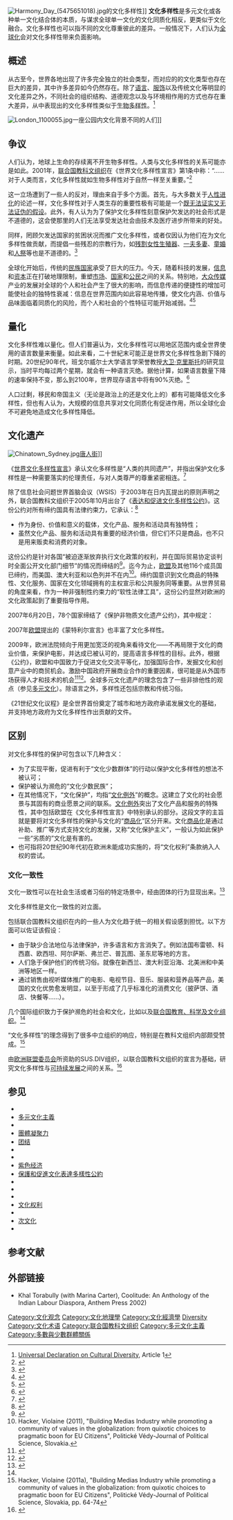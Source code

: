 {{NoteTA
|G1=Country;
}}
[[File:Harmony_Day_(5475651018).jpg|thumb]]的文化多样性]]
'''文化多样性'''是多元文化或各种单一文化结合体的本质，与谋求全球单一文化的文化同质化相反，更类似于文化融合。文化多样性也可以指不同的文化尊重彼此的差异。一般情况下，人们认为[[全球化|全球化]]会对文化多样性带来负面影响。

== 概述 ==
从古至今，世界各地出现了许多完全独立的社会类型，而对应的的文化类型也存在巨大的差异，其中许多差异如今仍然存在。除了[[语言|语言]]、[[服饰|服饰]]以及传统文化等明显的文化差异之外，不同社会的组织结构、道德观念以及与环境相作用的方式也存在重大差异，从中表现出的文化多样性类似于[[生物多樣性|生物多样性]]。<ref>[[世界文化多樣性宣言|Universal Declaration on Cultural Diversity]], Article 1</ref>

[[File:London_1100055.jpg|thumb]]一座公园内文化背景不同的人们]]

== 争议 ==
人们认为，地球上生命的存续离不开生物多样性。人类与文化多样性的关系可能亦是如此。2001年，[[联合国教科文组织|联合国教科文组织]]在《世界文化多样性宣言》第1条中称：“……对于人类而言，文化多样性就如生物多样性对于自然一样至关重要。”<ref name="unesdoc.unesco.org">{{cite web|title=UNESCO Universal Declaration On Cultural Diversity|url=http://unesdoc.unesco.org/images/0012/001271/127160m.pdf|work=UNESCO Universal Declaration On the Cultural Diversity|publisher=UNESCO|accessdate=2012-07-24|author=UNESCO|language=fr,en,es,ru,ja|format=PDF|year=2002|archive-date=2016-03-03|archive-url=https://web.archive.org/web/20160303170137/http://unesdoc.unesco.org/images/0012/001271/127160m.pdf|dead-url=no}}</ref>

这一立场遭到了一些人的反对，理由来自于多个方面。首先，与大多数关于[[人性|人性]][[进化|进化]]的论述一样，文化多样性对于人类生存的重要性极有可能是一个[[逻辑论证|既无法证实又无法证伪的假设]]。此外，有人认为为了保护文化多样性刻意保护欠发达的社会形式是不道德的，这会使那里的人们无法享受发达社会由技术及医疗进步所带来的好处。

同样，罔顾欠发达国家的贫困状况而推广文化多样性，或者仅因认为他们在为文化多样性做贡献，而提倡一些残忍的宗教行为，如[[残割女性生殖器|残割女性生殖器]]、[[一夫多妻|一夫多妻]]、[[童婚|童婚]]和[[人祭|人祭]]等也是不道德的。<ref>{{cite journal|last=Starr|first=Amory|author2=Jason Adams|title=Anti-globalization: The Global Fight for Local Autonomy|journal=New Political Science|year=2003|volume=25|issue=1|pages=19–42|doi=10.1080/0739314032000071217|url=http://www.tandfonline.com/doi/citedby/10.1080/0739314032000071217#tabModule}}</ref>

全球化开始后，传统的[[民族国家|民族国家]]承受了巨大的压力。今天，随着科技的发展，[[信息|信息]]和[[资本|资本]]正在打破地理限制，重塑[[市场|市场]]、[[国家|国家]]和[[公民|公民]]之间的关系。特别地，[[大众传媒|大众传媒]]产业的发展对全球的个人和社会产生了很大的影响，而信息传递的便捷性的增加可能使社会的独特性衰减：信息在世界范围内如此容易地传播，使文化内涵、价值与品味面临着同质化的风险，而个人和社会的个性特征可能开始减弱。<ref>{{cite web|url=http://sydney.edu.au/law/tlc/docs/211020062211418ry4cq.pdf|title=Error (404)|website=The University of Sydney}}{{deadlink|date=January 2018}}</ref><ref>{{cite web|url=https://books.google.com/books?id=MywOAoRdJP4C&pg=PR9|title=Alternatives to Economic Globalization: A Better World Is Possible|first1=John|last1=Cavanagh|first2=Jerry|last2=Mander|date=2004-10-10|publisher=Berrett-Koehler Publishers|via=Google Books|access-date=2018-06-29|archive-date=2019-06-04|archive-url=https://web.archive.org/web/20190604145425/https://books.google.com/books?id=MywOAoRdJP4C&pg=PR9|dead-url=no}}</ref>

==量化==
文化多样性难以量化。但人们普遍认为，文化多样性可以用地区范围内或全世界使用的语言数量来衡量。如此来看，二十世紀末可能正是世界文化多样性急剧下降的时期。20世纪90年代，班戈尔威尔士大学语言学荣誉教授[[大卫·克里斯托|大卫·克里斯托]]的研究显示，当时平均每过两个星期，就会有一种语言灭绝。据他计算，如果语言数量下降的速率保持不变，那么到2100年，世界现存语言中将有90%灭绝。<ref>{{Cite web |url=http://www.cambridge.org/catalogue/catalogue.asp?isbn=0521012716 |title=David Crystal ''Language Death'' Cambridge University Press, 2000 |access-date=2018-06-29 |archive-date=2019-07-25 |archive-url=https://web.archive.org/web/20190725155224/http://www.cambridge.org/catalogue/catalogue.asp?isbn=0521012716 |dead-url=no }}</ref>

人口过剩，移民和帝国主义（无论是政治上的还是文化上的）都有可能降低文化多样性，但也有人认为，大规模的信息共享对文化同质化有促进作用，所以全球化会不可避免地造成文化多样性降低。

==文化遗产==
[[File:Chinatown_Sydney.jpg|thumb]][[唐人街|唐人街]]]]

《[[世界文化多样性宣言|世界文化多样性宣言]]》承认文化多样性是“人类的共同遗产”，并指出保护文化多样性是一种需要落实的伦理责任，与对人类尊严的尊重紧密相连。<ref>{{Cite web|url=http://portal.unesco.org/en/ev.php-URL_ID=13179&URL_DO=DO_TOPIC&URL_SECTION=201.html|title=UNESCO Universal Declaration on Cultural Diversity: UNESCO|website=portal.unesco.org|access-date=2018-05-22|archive-date=2021-01-26|archive-url=https://web.archive.org/web/20210126134628/http://portal.unesco.org/en/ev.php-URL_ID%3D13179%26URL_DO%3DDO_TOPIC%26URL_SECTION%3D201.html|dead-url=no}}</ref>

除了信息社会问题世界首脑会议（WSIS）于2003年在日内瓦提出的原则声明之外，联合国教科文组织于2005年10月出台了《[[表达和促进文化多样性公约|表达和促进文化多样性公约]]》。这份公约对所有缔约国具有法律约束力，它承认：<ref>{{cite web|url=http://www.unesco.org/new/en/culture/themes/cultural-diversity/2005-convention/the-convention/what-is-the-convention/|title=Diversity of Cultural Expressions|website=www.unesco.org|accessdate=2018-06-29|archive-date=2020-07-28|archive-url=https://web.archive.org/web/20200728141404/https://en.unesco.org/creativity/|dead-url=no}}</ref>
* 作为身份、价值和意义的载体，文化产品、服务和活动具有独特性；
* 虽然文化产品、服务和活动具有重要的经济价值，但它们不只是商品，也不只是用来贩卖和消费的对象。

这份公约是针对各国“被迫逐渐放弃执行文化政策的权利，并在国际贸易协定谈判时全面公开文化部门细节”的情况而缔结的<ref>{{cite web|url=http://www.cdc-ccd.org/IMG/pdf/CDC_LowRez_EN.pdf|title=CDC - CCD|first=|last=cdc-ccd.org|website=www.cdc-ccd.org|deadurl=yes|archiveurl=https://web.archive.org/web/20160305044832/http://www.cdc-ccd.org/IMG/pdf/CDC_LowRez_EN.pdf|archivedate=2016年3月5日}}</ref>。迄今为止，[[欧盟|欧盟]]及其他116个成员国已缔约，而美国、澳大利亚和以色列并不在内<ref>Hacker, Violaine (2011), "Building Medias Industry while promoting a community of values in the globalization: from quixotic choices to pragmatic boon for EU Citizens", Politické Védy-Journal of Political Science, Slovakia.</ref>。缔约国意识到文化商品的特殊性、文化服务、国家在文化领域拥有的主权宣示和公共服务同等重要。从世界贸易的角度来看，作为一种非强制性约束力的“软性法律工具”，这份公约显然对欧洲的文化政策起到了重要指导作用。

2007年6月20日，78个国家缔结了《保护非物质文化遗产公约》，其中规定：{{quote|世代相传的[[非物质文化遗产|非物质文化遗产]]是社群对环境的反馈，是人们与自然和历史的互动，给人以认同感和使命感，从而促进他们对文化多样性和人类创造力的尊重。}}

2007年[[欧盟|欧盟]]提出的《蒙特利尔宣言》也丰富了文化多样性。

2009年，欧洲法院倾向于用更加宽泛的视角来看待文化——不再局限于文化的商业价值，来保护电影，并达成已被认可的，提高语言多样性的目标。此外，根据《公约》，欧盟和中国致力于促进文化交流平等化，加强国际合作，发掘文化和创意产业中的商贸机会。激励中国政府开展商业合作的重要因素，很可能是从外国市场获得人才和技术的机会<ref>{{Cite web|url=http://www.diversite-culturelle.qc.ca/index.php?id=105&L=1&tx_bulletinsirre_pi2%5Byear%5D=2007&tx_bulletinsirre_pi2%5Barticle%5D=872|title=The Montréal Declaration : Cultural diversity|website=www.diversite-culturelle.qc.ca|language=en|access-date=2018-05-22|archive-date=2019-06-12|archive-url=https://web.archive.org/web/20190612040642/http://www.diversite-culturelle.qc.ca/index.php?id=105&L=1&tx_bulletinsirre_pi2%5Byear%5D=2007&tx_bulletinsirre_pi2%5Barticle%5D=872|dead-url=no}}</ref><ref>{{Cite web|url=https://europa.eu/european-union/topics/culture_en|title=Culture in the European Union - European Union - European Commission|last=Anonymous|date=2016-06-16|website=European Union|language=en|access-date=2018-05-22|archive-date=2021-01-22|archive-url=https://web.archive.org/web/20210122225653/https://europa.eu/european-union/topics/culture_en|dead-url=no}}</ref>。全球多元文化遗产的理念包含了一些非排他性的观点（参见[[多元文化|多元文化]]）。除语言之外，多样性还包括宗教和传统习俗。

《21世纪文化议程》是全世界首份奠定了城市和地方政府承诺发展文化的基础，并支持地方政府为文化多样性作出贡献的文件。

==区别==
对文化多样性的保护可包含以下几种含义：
* 为了实现平衡，促进有利于“文化少数群体”的行动以保护文化多样性的想法不被认可；
* 保护被认为濒危的“文化少数民族”；
* 在其他情况下，“文化保护”，均指“[[文化例外|文化例外]]”的概念。这建立了文化的社会愿景与其固有的商业愿景之间的联系。[[文化例外|文化例外]]突出了文化产品和服务的特殊性，其中包括欧盟在《文化多样性宣言》中特别承认的部分。这段文字的主旨就是要将对文化多样性的保护与文化的“[[商品化|商品化]]”区分开来。文化[[商品化|商品化]]是通过补助、推广等方式支持文化的发展，又称“文化保护主义”，一般认为如此保护一些“劣质的”文化是有害的。
* 也可指将20世纪90年代初在欧洲未能成功实施的，将“文化权利”条款纳入人权的尝试。

===文化一致性===
文化一致性可以在社会生活或者习俗的特定场景中，经由团体的行为显现出来。<ref>{{Cite web|url=http://studypoints.blogspot.com/2014/10/explain-cultural-uniformity-and.html|title=Explain cultural uniformity and cultural variability with examples|access-date=2017-02-26|archive-date=2019-07-07|archive-url=https://web.archive.org/web/20190707150403/https://studypoints.blogspot.com/2014/10/explain-cultural-uniformity-and.html|dead-url=no}}</ref>

文化多样性是文化一致性的对立面。

包括联合国教科文组织在内的一些人为文化趋于统一的相关假设感到担忧。以下方面可以佐证该假设：
* 由于缺少合法地位与法律保护，许多语言和方言消失了。例如法国布雷顿、科西嘉、欧西坦、阿尔萨斯、弗兰芒、普瓦图、圣东尼等地的方言。
* 人们急于保护他们的传统习俗。就像在新西兰、澳大利亚沿海、北美洲和中美洲等地区一样。
* 通过销售由视听媒体推广的电影、电视节目、音乐、服装和营养品等产品，美国的文化优势愈发明显，以至于形成了几乎标准化的消费文化（披萨饼、酒店、快餐等……）。

几个国际组织致力于保护濒危的社会和文化，比如{{tsl|en|Survival International||Survival International}}以及[[联合国教育、科学及文化组织|联合国教育、科学及文化组织]]。<ref name="unesdoc.unesco.org"/>

“文化多样性”的理念得到了很多中立组织的响应，特别是在教科文组织内部颇受赞成。<ref>Hacker, Violaine (2011a), "Building Medias Industry while promoting a community of values in the globalization: from quixotic choices to pragmatic boon for EU Citizens", Politické Védy-Journal of Political Science, Slovakia, pp. 64-74</ref>

由[[欧洲联盟委员会|欧洲联盟委员会]]所资助的SUS.DIV组织，以联合国教科文组织的宣言为基础，研究文化多样性与[[可持续发展|可持续发展]]之间的关系。<ref>{{Cite web |url=http://www.susdiv.org/ |title=SUS.DIV |accessdate=2020-10-11 |archive-date=2017-06-30 |archive-url=https://web.archive.org/web/20170630082414/http://www.susdiv.org/ |dead-url=no }}</ref>

== 参见 ==
* {{tsl|en|Cross-cultural communication|跨文化交流}}
* [[多元文化主義|多元文化主義]]
* {{tsl|en|Respect diversity|尊重多样性}}
* [[團體凝聚力|團體凝聚力]]
* [[团结|团结]]
* {{tsl|en|Foundation for Endangered Languages|濒危语种基金会}}
* {{tsl|en|Mondialogo|Mondialogo}}
* [[紫色经济|紫色经济]]
* [[保護和促進文化表達多樣性公約|保護和促進文化表達多樣性公約]]
* {{tsl|en|World Day for Cultural Diversity for Dialogue and Development|世界文化多样性对话与发展日}}
* {{tsl|en|Intercultural relations|跨文化关系}}
* {{tsl|en|Coolitude|Coolitude}}
* [[文化权利|文化权利]]
* {{tsl|en|Cultural safety|文化安全}}
* [[次文化|次文化]]
* {{tsl|en|Criticism of multiculturalism|对多元文化主义的批评}}

== 参考文献 ==
{{Reflist|30em}}

== 外部链接 ==
{{Library resources box
|by=no
|onlinebooks=no
|others=no
|about=yes
|label=文化多样性
}}
* Khal Torabully (with Marina Carter), Coolitude: An Anthology of the Indian Labour Diaspora, Anthem Press 2002) {{ISBN|1-84331-003-1}}

{{Culture}}

[[Category:文化观念|Category:文化观念]]
[[Category:文化地理學|Category:文化地理學]]
[[Category:文化經濟學|Category:文化經濟學]]
[[Category:文化政治|Diversity]]
[[Category:文化术语|Category:文化术语]]
[[Category:联合国教科文组织|Category:联合国教科文组织]]
[[Category:多元文化主義|Category:多元文化主義]]
[[Category:多數與少數群體關係|Category:多數與少數群體關係]]